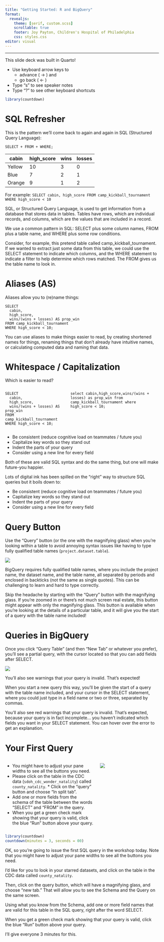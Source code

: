 ```yaml
---
title: "Getting Started: R and BigQuery"
format: 
  revealjs:
    theme: [serif, custom.scss]
    scrollable: true
    footer: Joy Payton, Children's Hospital of Philadelphia
    css: styles.css
editor: visual
---
```


------------------------------------------------------------------------

This slide deck was built in Quarto!

-   Use keyboard arrow keys to
    -   advance ( → ) and
    -   go back ( ← )
-   Type "s" to see speaker notes
-   Type "?" to see other keyboard shortcuts

```r
library(countdown)
```

# SQL Refresher {.smaller}

This is the pattern we'll come back to again and again in SQL (Structured Query Language):

`SELECT + FROM + WHERE;`

| cabin | high_score | wins | losses |
|--|--|---|---|
| Yellow | 10 |3 |0|
|Blue |7 |2 |1 |
|Orange |9 |1| 2|

For example: `SELECT cabin, high_score FROM camp_kickball_tournament WHERE high_score < 10`


::: notes 

SQL, or Structured Query Language, is used to get information from a database that stores data in tables. Tables have rows, which are individual records, and columns, which are the values that are included in a record. 

We use a common pattern in SQL: SELECT plus some column names, FROM plus a table name, and WHERE plus some row conditions.

Consider, for example, this pretend table called camp_kickball_tournament.  If we wanted to extract just some data from this table, we could use the SELECT statement to indicate which columns, and the WHERE statement to indicate a filter to help determine which rows matched.  The FROM gives us the table name to look in.
:::

# Aliases (AS) 

Aliases allow you to (re)name things:

```
SELECT 
  cabin, 
  high_score, 
  wins/(wins + losses) AS prop_win   
FROM camp_kickball_tournament 
WHERE high_score < 10;
```

::: notes

You can use aliases to make things easier to read, by creating shortened names for things, renaming things that don't already have intuitive names, or calculating computed data and naming that data.

:::

# Whitespace / Capitalization {.smaller}

Which is easier to read?


::: {.columns .v-center-container}
::: {.column width="40%"}
```
SELECT 
  cabin, 
  high_score, 
  wins/(wins + losses) AS prop_win 
FROM camp_kickball_tournament 
WHERE high_score < 10;
```
:::
::: {.column width="60%"}

```
select cabin,high_score,wins/(wins + losses) as prop_win from camp_kickball_tournament where high_score < 10;
```
:::
:::

* Be consistent (reduce cognitive load on teammates / future you) 
* Capitalize key words so they stand out 
* Indent the parts of your query 
* Consider using a new line for every field

::: notes 
Both of these are valid SQL syntax and do the same thing, but one will make future-you happier.

Lots of digital ink has been spilled on the "right" way to structure SQL queries but it boils down to:

* Be consistent (reduce cognitive load on teammates / future you) 
* Capitalize key words so they stand out 
* Indent the parts of your query 
* Consider using a new line for every field

:::

# Query Button {.smaller}

Use the "Query" button (or the one with the magnifying glass) when you're looking within a table to avoid annoying syntax issues like having to type fully qualified table names (`project.dataset.table`).

![](media/query_button.png){.bordered .one-third}

::: notes
BigQuery requires fully qualified table names, where you include the project name, the dataset name, and the table name, all separated by periods and enclosed in backticks (not the same as single quotes).  This can be challenging to learn and hard to type correctly.

Skip the headache by starting with the "Query" button with the magnifying glass.  If you're zoomed in or there's not much screen real estate, this button might appear with only the magnifying glass.  This button is available when you're looking at the details of a particular table, and it will give you the start of a query with the table name included!

:::

# Queries in BigQuery  {.smaller}

Once you click "Query Table" (and then "New Tab" or whatever you prefer), you'll see a partial query, with the cursor located so that you can add fields after SELECT.

![](media/boilerplate_query.png){.bordered}

You'll also see warnings that your query is invalid.  That's expected!

::: notes
When you start a new query this way, you'll be given the start of a query with the table name included, and your cursor in the SELECT statement, where you could just type in a field name or two or three, separated by commas.

You'll also see red warnings that your query is invalid.  That's expected, because your query is in fact incomplete... you haven't indicated which fields you want in your SELECT statement.  You can hover over the error to get an explanation.
:::

# Your First Query {.smaller}

::: {.columns .v-center-container}
::: {.column width="60%"}
* You might have to adjust your pane widths to see all the buttons you need.
* Please click on the table in the CDC data (`sdoh_cdc_wonder_natality`) called `county_natality`. * Click on the "query" button and choose "In split tab".
* Add one or more fields from the schema of the table between the words "SELECT" and "FROM" in the query.
* When you get a green check mark showing that your query is valid, click the blue "Run" button above your query.
:::
::: {.column width="40%"}
![](media/first_query){.bordered}
:::
:::

```r
library(countdown)
countdown(minutes = 3, seconds = 00)
```


::: notes
OK, so you're going to issue the first SQL query in the workshop today.  Note that you might have to adjust your pane widths to see all the buttons you need.

I'd like for you to look in your starred datasets, and  click on the table in the CDC data called `county_natality`.

Then, click on the query button, which will have a magnifying glass, and choose "new tab."  That will allow you to see the Schema and the Query on the same screen.

Using what you know from the Schema, add one or more field names that are valid for this table in the SQL query, right after the word SELECT.

When you get a green check mark showing that your query is valid, click the blue "Run" button above your query.

I'll give everyone 3 minutes for this.


:::